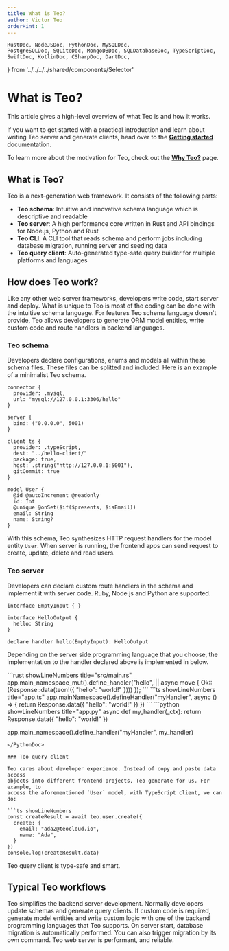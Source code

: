 ```yaml
---
title: What is Teo?
author: Victor Teo
orderHint: 1
---
```


    RustDoc, NodeJSDoc, PythonDoc, MySQLDoc,
    PostgreSQLDoc, SQLiteDoc, MongoDBDoc, SQLDatabaseDoc, TypeScriptDoc,
    SwiftDoc, KotlinDoc, CSharpDoc, DartDoc,
} from '../../../../shared/components/Selector'

# What is Teo?

This article gives a high-level overview of what Teo is and how it works.

If you want to get started with a practical introduction and learn about
writing Teo server and generate clients, head over to the
**[Getting started](/getting-started)** documentation.

To learn more about the motivation for Teo, check out the
**[Why Teo?](/concepts/overview/why-teo)** page.

## What is Teo?

Teo is a next-generation web framework. It consists of the following parts:

- **Teo schema**: Intuitive and innovative schema language which is descriptive
and readable
- **Teo server**: A high performance core written in Rust and API bindings for
Node.js, Python and Rust
- **Teo CLI**: A CLI tool that reads schema and perform jobs including database 
migration, running server and seeding data
- **Teo query client**: Auto-generated type-safe query builder for multiple
platforms and languages

## How does Teo work?

Like any other web server frameworks, developers write code, start server and
deploy. What is unique to Teo is most of the coding can be done with the
intuitive schema language. For features Teo schema language doesn't provide,
Teo allows developers to generate ORM model entities, write custom code and 
route handlers in backend languages.

### Teo schema

Developers declare configurations, enums and models all within these schema
files. These files can be splitted and included. Here is an example of a
minimalist Teo schema.

```teo showLineNumbers title="schema.teo"
connector {
  provider: .mysql,
  url: "mysql://127.0.0.1:3306/hello"
}

server {
  bind: ("0.0.0.0", 5001)
}

client ts {
  provider: .typeScript,
  dest: "../hello-client/"
  package: true,
  host: .string("http://127.0.0.1:5001"),
  gitCommit: true
}

model User {
  @id @autoIncrement @readonly
  id: Int
  @unique @onSet($if($presents, $isEmail))
  email: String
  name: String?
}
```

With this schema, Teo synthesizes HTTP request handlers for the model entity
`User`. When server is running, the frontend apps can send request to create,
update, delete and read users.

### Teo server

Developers can declare custom route handlers in the schema and implement it
with server code. Ruby, Node.js and Python are supported.

```teo showLineNumbers title="schema.teo"
interface EmptyInput { }

interface HelloOutput {
  hello: String
}

declare handler hello(EmptyInput): HelloOutput
```

Depending on the server side programming language that you choose, the 
implementation to the handler declared above is implemented in below.

<RustDoc>
```rust showLineNumbers title="src/main.rs"
app.main_namespace_mut().define_handler("hello", || async move {
  Ok::<Response, Error>(Response::data(teon!({ "hello": "world!" })))
});
```
</RustDoc>
<NodeJSDoc>
```ts showLineNumbers title="app.ts"
app.mainNamespace().defineHandler("myHandler", async () => {
  return Response.data({ "hello": "world!" })
})
```
</NodeJSDoc>
<PythonDoc>
```python showLineNumbers title="app.py"
async def my_handler(_ctx):
  return Response.data({ "hello": "world!" })

app.main_namespace().define_handler("myHandler", my_handler)
```
</PythonDoc>

### Teo query client

Teo cares about developer experience. Instead of copy and paste data access
objects into different frontend projects, Teo generate for us. For example, to
access the aforementioned `User` model, with TypeScript client, we can do:

```ts showLineNumbers
const createResult = await teo.user.create({
  create: {
    email: "ada2@teocloud.io",
    name: "Ada",
  }
})
console.log(createResult.data)
```

Teo query client is type-safe and smart.

## Typical Teo workflows

Teo simplifies the backend server development. Normally developers
update schemas and generate query clients. If custom code is required, generate 
model entities and write custom logic with one of the backend programming 
languages that Teo supports. On server start, database migration is 
automatically performed. You can also trigger migration by its own command. 
Teo web server is performant, and reliable.

<PrevNext />